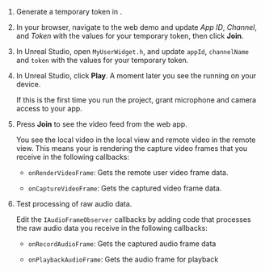 <PlatformWrapper platform="unreal">

1.  Generate a temporary token in <Vg k="CONSOLE" />.

1.  In your browser, navigate to the <Link target="_blank" to="{{Global.DEMO_BASIC_VIDEO_CALL_URL}}"><Vg k="COMPANY" /> web demo</Link> and update _App ID_, _Channel_, and _Token_ with the values for your temporary token, then click **Join**.

1.  In Unreal Studio, open `MyUserWidget.h`, and update `appId`, `channelName` and `token` with the values for your temporary token.

1.  In Unreal Studio, click **Play**. A moment later you see the <Vpl k = "CLIENT"/> running on your device.

    If this is the first time you run the project, grant microphone and camera access to your app.

1.  Press **Join** to see the video feed from the web app.

    You see the local video in the local view and remote video in the remote view. This means your <Vpl k = "CLIENT"/> is rendering the capture video frames that you receive in the following callbacks:

    -  `onRenderVideoFrame`: Gets the remote user video frame data.

    -  `onCaptureVideoFrame`: Gets the captured video frame data.


1.  Test processing of raw audio data.

    Edit the `IAudioFrameObserver` callbacks by adding code that processes the raw audio data you receive in the following callbacks:

    -   `onRecordAudioFrame`: Gets the captured audio frame data

    -   `onPlaybackAudioFrame`: Gets the audio frame for playback

</PlatformWrapper>
